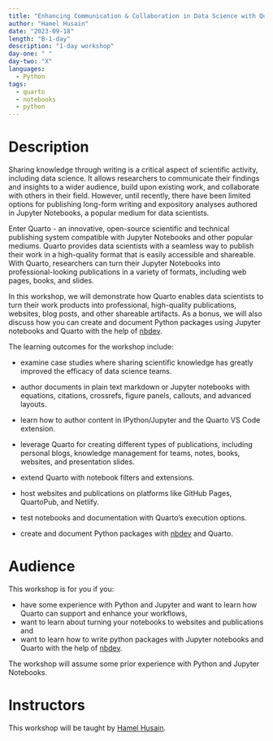 ```yaml
---
title: "Enhancing Communication & Collaboration in Data Science with Quarto and Jupyter Notebooks"
author: "Hamel Husain"
date: "2023-09-18"
length: "B-1-day"
description: "1-day workshop"
day-one: " "
day-two: "X"
languages:
  - Python
tags:
  - quarto
  - notebooks
  - python
---
```


# Description

Sharing knowledge through writing is a critical aspect of scientific activity, including data science. It allows researchers to communicate their findings and insights to a wider audience, build upon existing work, and collaborate with others in their field. However, until recently, there have been limited options for publishing long-form writing and expository analyses authored in Jupyter Notebooks, a popular medium for data scientists.

Enter Quarto - an innovative, open-source scientific and technical publishing system compatible with Jupyter Notebooks and other popular mediums. Quarto provides data scientists with a seamless way to publish their work in a high-quality format that is easily accessible and shareable. With Quarto, researchers can turn their Jupyter Notebooks into professional-looking publications in a variety of formats, including web pages, books, and slides.

In this workshop, we will demonstrate how Quarto enables data scientists to turn their work products into professional, high-quality publications, websites, blog posts, and other shareable artifacts.  As a bonus, we will also discuss how you can create and document Python packages using Jupyter notebooks and Quarto with the help of [nbdev](https://nbdev.fast.ai/).

The learning outcomes for the workshop include:

-   examine case studies where sharing scientific knowledge has greatly improved the efficacy of data science teams.

-   author documents in plain text markdown or Jupyter notebooks with equations, citations, crossrefs, figure panels, callouts, and advanced layouts.

-   learn how to author content in IPython/Jupyter and the Quarto VS Code extension.

-   leverage Quarto for creating different types of publications, including personal blogs, knowledge management for teams, notes, books, websites, and presentation slides.

-   extend Quarto with notebook filters and extensions.

-   host websites and publications on platforms like GitHub Pages, QuartoPub, and Netlify.

-   test notebooks and documentation with Quarto's execution options.

-   create and document Python packages with [nbdev](https://nbdev.fast.ai/) and Quarto. 

# Audience

This workshop is for you if you:

-   have some experience with Python and Jupyter and want to learn how Quarto can support and enhance your workflows,
-   want to learn about turning your notebooks to websites and publications and
-   want to learn how to write python packages with Jupyter notebooks and Quarto with the help of [nbdev](https://nbdev.fast.ai/).

The workshop will assume some prior experience with Python and Jupyter Notebooks.

# Instructors

This workshop will be taught by [Hamel Husain](https://hamel.dev).
